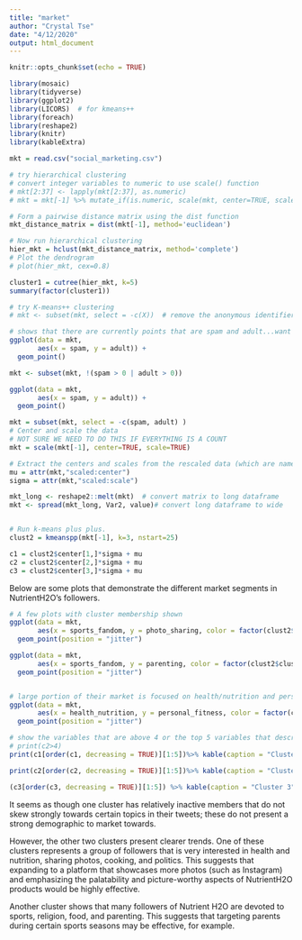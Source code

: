 ---
title: "market"
author: "Crystal Tse"
date: "4/12/2020"
output: html_document
---

```{r setup, include=FALSE}
knitr::opts_chunk$set(echo = TRUE)
```

```{r echo=FALSE}
library(mosaic)
library(tidyverse)
library(ggplot2)
library(LICORS)  # for kmeans++
library(foreach)
library(reshape2)
library(knitr)
library(kableExtra)

mkt = read.csv("social_marketing.csv")
```

```{r echo=FALSE}
# try hierarchical clustering
# convert integer variables to numeric to use scale() function
# mkt[2:37] <- lapply(mkt[2:37], as.numeric)
# mkt = mkt[-1] %>% mutate_if(is.numeric, scale(mkt, center=TRUE, scale=TRUE)) 

# Form a pairwise distance matrix using the dist function
mkt_distance_matrix = dist(mkt[-1], method='euclidean')

# Now run hierarchical clustering
hier_mkt = hclust(mkt_distance_matrix, method='complete')
# Plot the dendrogram
# plot(hier_mkt, cex=0.8)

cluster1 = cutree(hier_mkt, k=5)
summary(factor(cluster1))

```

```{r echo = FALSE}
# try K-means++ clustering
# mkt <- subset(mkt, select = -c(X))  # remove the anonymous identifier

# shows that there are currently points that are spam and adult...want to remove
ggplot(data = mkt, 
       aes(x = spam, y = adult)) +
  geom_point()

mkt <- subset(mkt, !(spam > 0 | adult > 0))

ggplot(data = mkt, 
       aes(x = spam, y = adult)) +
  geom_point()

mkt = subset(mkt, select = -c(spam, adult) )
# Center and scale the data
# NOT SURE WE NEED TO DO THIS IF EVERYTHING IS A COUNT
mkt = scale(mkt[-1], center=TRUE, scale=TRUE)

# Extract the centers and scales from the rescaled data (which are named attributes)
mu = attr(mkt,"scaled:center")
sigma = attr(mkt,"scaled:scale")

mkt_long <- reshape2::melt(mkt)  # convert matrix to long dataframe
mkt <- spread(mkt_long, Var2, value)# convert long dataframe to wide


# Run k-means plus plus.
clust2 = kmeanspp(mkt[-1], k=3, nstart=25)

c1 = clust2$center[1,]*sigma + mu
c2 = clust2$center[2,]*sigma + mu
c3 = clust2$center[3,]*sigma + mu
```

Below are some plots that demonstrate the different market segments in NutrientH2O's followers.
```{r echo = FALSE}
# A few plots with cluster membership shown
ggplot(data = mkt,
       aes(x = sports_fandom, y = photo_sharing, color = factor(clust2$cluster))) +
  geom_point(position = "jitter")

ggplot(data = mkt, 
       aes(x = sports_fandom, y = parenting, color = factor(clust2$cluster))) +
  geom_point(position = "jitter")


# large portion of their market is focused on health/nutrition and personal fitness
ggplot(data = mkt, 
       aes(x = health_nutrition, y = personal_fitness, color = factor(clust2$cluster))) +
  geom_point(position = "jitter")
```

```{r echo = FALSE}
# show the variables that are above 4 or the top 5 variables that describe each cluster
# print(c2>4)
print(c1[order(c1, decreasing = TRUE)][1:5])%>% kable(caption = "Cluster 1") %>%  kable_styling(bootstrap_options = "striped", full_width = F)
```

```{r echo = FALSE}
print(c2[order(c2, decreasing = TRUE)][1:5])%>% kable(caption = "Cluster 2") %>% kable_styling(bootstrap_options = "striped", full_width = F)
```

```{r echo = FALSE}
(c3[order(c3, decreasing = TRUE)][1:5]) %>% kable(caption = "Cluster 3") %>% kable_styling( bootstrap_options = "striped", full_width = F)
```
It seems as though one cluster has relatively inactive members that do not skew strongly towards certain topics in their tweets; these do not present a strong demographic to market towards.

However, the other two clusters present clearer trends. One of these clusters represents a group of followers that is very interested in health and nutrition, sharing photos, cooking, and politics. This suggests that expanding to a platform that showcases more photos (such as Instagram) and emphasizing the palatability and picture-worthy aspects of NutrientH2O products would be highly effective.

Another cluster shows that many followers of Nutrient H2O are devoted to sports, religion, food, and parenting. This suggests that targeting parents during certain sports seasons may be effective, for example.